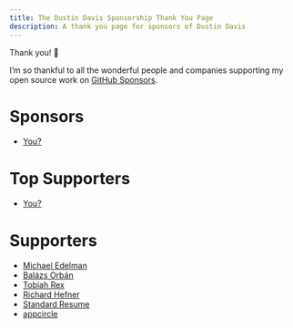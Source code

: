 ```yaml
---
title: The Dustin Davis Sponsorship Thank You Page
description: A thank you page for sponsors of Dustin Davis
---
```


Thank you! 💖

I’m so thankful to all the wonderful people and companies supporting my open
source work on
[GitHub Sponsors](https://github.com/users/kentcdodds/sponsorship).

# Sponsors

- [You?](https://github.com/users/kentcdodds/sponsorship)

# Top Supporters

- [You?](https://github.com/users/kentcdodds/sponsorship)

# Supporters

- [Michael Edelman](https://github.com/medelman17)
- [Balázs Orbán](https://github.com/balazsorban44)
- [Tobiah Rex](https://github.com/TobiahRex)
- [Richard Hefner](https://github.com/rhefner)
- [Standard Resume](https://standardresume.co/)
- [appcircle](https://appcircle.io/)
